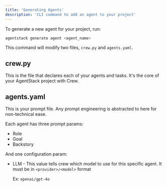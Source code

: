 ```yaml
---
title: 'Generating Agents'
description: 'CLI command to add an agent to your project'
---
```


To generate a new agent for your project, run:

```bash
agentstack generate agent <agent_name>
```

This command will modify two files, `crew.py` and `agents.yaml`.

## crew.py

This is the file that declares each of your agents and tasks. It's the core of your AgentStack project with Crew.


## agents.yaml

This is your prompt file. Any prompt engineering is abstracted to here for non-technical ease.

Each agent has three prompt params:
- Role
- Goal
- Backstory

And one configuration param:
- LLM - This value tells crew which model to use for this specific agent. It must be in `<provider>/<model>` format

    Ex: `openai/gpt-4o`